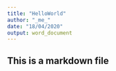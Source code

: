 ```yaml
---
title: "HelloWorld"
author: "_me_"
date: "18/04/2020"
output: word_document
---
```

## This is a markdown file